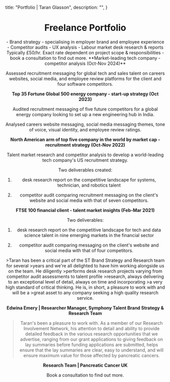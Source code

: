 
  title: "Portfolio | Taran Glasson",
  description: "",
}

<Header buttonText="About Me" buttonHref="/" />

# Freelance Portfolio

<Collapsible title="What I Can Do For You">
- Brand strategy - specialising in employer brand and employee experience 
- Competitor audits
- UX analysis 
- Labour market desk research & reports
</Collapsible>

<Collapsible title="Rates">
Typically £50/hr. Exact rate dependent on project scope & responsibilities - book a <Link href="https://cal.com/taranglasson/research-consultation" target="_blank" rel="noopener noreferrer">consultation</Link> to find out more.
</Collapsible>

<Collapsible title="Project Highlights">
**Market-leading tech company - competitor analysis (Oct-Nov 2024)**

Assessed recruitment messaging for global tech and sales talent on careers websites, social media, and employee review platforms for the client and four software competitors. 

**Top 35 Fortune Global 500 energy company - start-up strategy (Oct 2023)**

Audited recruitment messaging of five future competitors for a global energy company looking to set up a new engineering hub in India.

Analysed careers website messaging, social media messaging themes, tone of voice, visual identity, and employee review ratings.  

**North American arm of top five company in the world by market cap - recruitment strategy (Oct-Nov 2022)** 

Talent market research and competitor analysis to develop a world-leading tech company's US recruitment strategy.

Two deliverables created: 

1) desk research report on the competitive landscape for systems, technician, and robotics talent

2) competitor audit comparing recruitment messaging on the client's website and social media with that of seven competitors. 

**FTSE 100 financial client - talent market insights (Feb-Mar 2021)** 

Two deliverables: 

1) desk research report on the competitive landscape for tech and data science talent in nine emerging markets in the financial sector

2) competitor audit comparing messaging on the client's website and social media with that of four competitors. 
</Collapsible>

<Collapsible title="Testimonials">
>Taran has been a critical part of the ST Brand Strategy and Research team for several 
>years and we're all delighted to have him working alongside us on the team. He diligently 
>performs desk research projects varying from competitor audit assessments to talent profile 
>research, always delivering to an exceptional level of detail, always on time and incorporating 
>a very high standard of critical thinking. He is, in short, a pleasure to work with and will be a 
>great asset to any company seeking a high quality research service.  

**Edwina Emery | Researcher Manager, Symphony Talent Brand Strategy & Research Team**

>Taran's been a pleasure to work with. As a member of our Research Involvement Network, his 
>attention to detail and ability to provide detailed feedback in the various research opportunities 
>that we advertise, ranging from our grant applications to giving feedback on lay summaries before 
>funding applications are submitted, helps ensure that the lay summaries are clear, easy to 
>understand, and will ensure maximum value for those affected by pancreatic cancers. 

**Research Team | Pancreatic Cancer UK**
</Collapsible>

Book a <Link href="https://cal.com/taranglasson/research-consultation" target="_blank" rel="noopener noreferrer">consultation</Link> to find out more.

<div className="mt-8">
  <SocialLinks />
</div>

